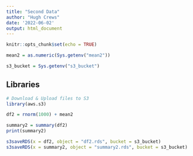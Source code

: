 ```yaml
---
title: "Second Data"
author: "Hugh Crews"
date: '2022-06-02'
output: html_document
---
```


```r
knitr::opts_chunk$set(echo = TRUE)

mean2 = as.numeric(Sys.getenv("mean2"))

s3_bucket = Sys.getenv("s3_bucket")

```

## Libraries

```r
# Download & Upload files to S3
library(aws.s3)

```


```r

df2 = rnorm(1000) + mean2

```



```r

summary2 = summary(df2)
print(summary2)

```

```r

s3saveRDS(x = df2, object = "df2.rds", bucket = s3_bucket)
s3saveRDS(x = summary2, object = "summary2.rds", bucket = s3_bucket)

```
